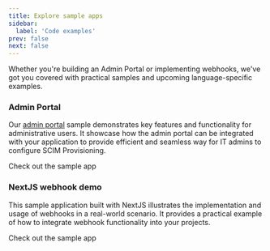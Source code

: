 ```yaml
---
title: Explore sample apps
sidebar:
  label: 'Code examples'
prev: false
next: false
---
```



Whether you're building an Admin Portal or implementing webhooks, we've got you
covered with practical samples and upcoming language-specific examples.

### Admin Portal

Our [admin portal](/guides/directory/admin-portal/) sample demonstrates key features and functionality for
administrative users. It showcase how the admin portal can be integrated with your application to
provide efficient and seamless way for IT admins to configure SCIM Provisioning.

<LinkButton href="https://github.com/scalekit-developers/nodejs-example-apps/tree/main/embed-admin-portal-sample" target="_blank" rel="noopener">
  Check out the sample app
</LinkButton>

### NextJS webhook demo

This sample application built with NextJS illustrates the implementation and usage of webhooks in a
real-world scenario. It provides a practical example of how to integrate webhook functionality into
your projects.

<LinkButton href="https://github.com/scalekit-developers/nextjs-example-apps/tree/main/webhook-events" target="_blank" rel="noopener">
  Check out the sample app
</LinkButton>
